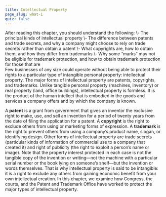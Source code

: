 ```yaml
---
title: Intellectual Property
page_slug: what-1
quiz: false
---
```

<div className="content-chunk" data-subsection-id = "Learning-Objectives-7pt">
<Info title="LEARNING OBJECTIVES">After reading this chapter, you should understand the following:  
\- The principal kinds of intellectual property  
\- The difference between patents and trade secrets, and why a company might choose to rely on trade secrets rather than obtain a patent  
\- What copyrights are, how to obtain them, and how they differ from trademarks  
\- Why some “marks” may not be eligible for trademark protection, and how to obtain trademark protection for those that are</Info>
</div>
<div className="content-chunk" data-subsection-id = "Introduction-286t">
Few businesses of any size could operate without being able to protect their rights to a particular type of intangible personal property: intellectual property. The major forms of intellectual property are patents, copyrights, and trademarks. Unlike tangible personal property (machines, inventory) or real property (land, office buildings), intellectual property is formless. It is the product of the human intellect that is embodied in the goods and services a company offers and by which the company is known.

A **patent**  is a grant from government that gives an inventor the exclusive right to make, use, and sell an invention for a period of twenty years from the date of filing the application for a patent. A **copyright**  is the right to exclude others from using or marketing forms of expression. A **trademark**  is the right to prevent others from using a company’s product name, slogan, or identifying design. Other forms of intellectual property are trade secrets (particular kinds of information of commercial use to a company that created it) and right of publicity (the right to exploit a person’s name or image). Note that the property interest protected in each case is not the tangible copy of the invention or writing—not the machine with a particular serial number or the book lying on someone’s shelf—but the invention or words themselves. That is why intellectual property is said to be intangible: it is a right to exclude any others from gaining economic benefit from your own intellectual creation. In this chapter, we examine how Congress, the courts, and the Patent and Trademark Office have worked to protect the major types of intellectual property.
</div>
